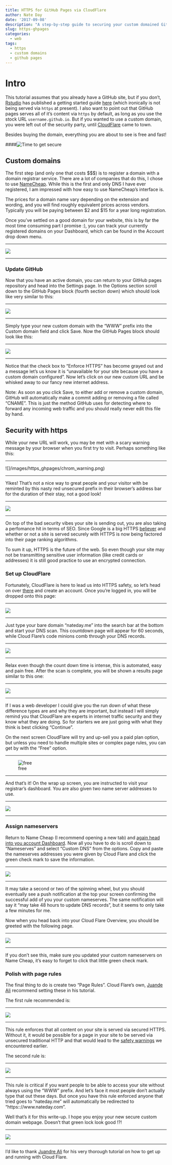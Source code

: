 ```yaml
---
title: HTTPS for GitHub Pages via CloudFlare
author: Nate Day
date: '2017-09-08'
description: "A step-by-step guide to securing your custom domained GitHub page through CloudFlare for free"
slug: https-ghpages
categories:
  - web
tags:
  - https
  - custom domains
  - github pages
---
```


# Intro

This tutorial assumes that you already have a GitHub site, but if you don't, [Rstudio](https://www.rstudio.com/) has published a getting started guide [here](http://rmarkdown.rstudio.com/rmarkdown_websites.html) (which ironically is not being served via `https` at present). I also want to point out that GitHub pages serves all of it's content via `https` by default, as long as you use the stock URL `username.github.io`. But if you wanted to use a custom domain, you were left out of the security party, until [CloudFlare](https://www.cloudflare.com/) came to town.

Besides buying the domain, everything you are about to see is free and fast!

####![Time to get secure](/images/https_ghpages/gloves.gif)

## Custom domains {#anchor}

The first step (and only one that costs \$\$\$) is to register a domain with a domain registrar service. There are a lot of companies that do this, I chose to use [NameCheap](https://www.namecheap.com/). While this is the first and only DNS I have ever registered, I am impressed with how easy to use NameCheap's interface is.

The prices for a domain name vary depending on the extension and wording, and you will find roughly equivalent prices across vendors. Typically you will be paying between \$2 and \$15 for a year long registration. 

Once you've settled on a good domain for your website, this is by far the most time consuming part I promise :), you can track your currently registered domains on your Dashboard, which can be found in the Account drop down menu. 

***

![](/images/https_ghpages/namecheap_dashboard.png) 

***

### Update GitHub

Now that you have an active domain, you can return to your GitHub pages repository and head into the Settings page. In the Options section scroll down to the GitHub Pages block (fourth section down) which should look like very similar to this:

***

![](/images/https_ghpages/github_initial.png)

***

Simply type your new custom domain with the "WWW" prefix into the Custom domain field and click Save. Now the GitHub Pages block should look like this:

***

![](/images/https_ghpages/github_post.png)

***

Notice that the check box to "Enforce HTTPS" has become grayed out and a message let's us know it is "unavailable for your site because you have a custom domain configured". Now let's click on our new custom URL and be whisked away to our fancy new internet address.

Note: As soon as you click Save, to either add or remove a custom domain, GitHub will automatically make a commit adding or removing a file called "CNAME". This is just the method GitHub uses for detecting where to forward any incoming web traffic and you should really never edit this file by hand.

## Security with https {#a2}

While your new URL will work, you may be met with a scary warning message by your browser when you first try to visit. Perhaps something like this:

***

![]/images/https_ghpages/chrom_warning.png)

***

Yikes! That's not a nice way to great people and your visitor with be reminted by this nasty red unsecured prefix in their browser's address bar for the duration of their stay, not a good look!

***

![](/images/https_ghpages/https_red.png)

***

On top of the bad security vibes your site is sending out, you are also taking a perfomance hit in terms of SEO. Since Google is a big HTTPS [believer](https://developers.google.com/web/fundamentals/security/encrypt-in-transit/why-https) and whether or not a site is served securely with HTTPS is now being factored into their page ranking algorithms.

To sum it up, HTTPS is the future of the web. So even though your site may not be transmitting sensitive user information (like credit cards or addresses) it is still good practice to use an encrypted connection.

### Set up CloudFlare

Fortunately, CloudFlare is here to lead us into HTTPS safety, so let's head on over [there](cloudflare.com) and create an account. Once you're logged in, you will be dropped onto this page:

***

![](/images/https_ghpages/cloudflare_init.png)

***

Just type your bare domain "nateday.me" into the search bar at the bottom and start your DNS scan. This countdown page will appear for 60 seconds, while Cloud Flare's code minions comb through your DNS records.

***

![](/images/https_ghpages/cloudflare_auto.png)

***

Relax even though the count down time is intense, this is automated, easy and pain free. After the scan is complete, you will be shown a results page similar to this one:

***

![](/images/https_ghpages/cloudflare_result.png)

***

If I was a web developer I could give you the run down of what these difference types are and why they are important, but instead I will simply remind you that CloudFlare are experts in internet traffic security and they know what they are doing. So for starters we are just going with what they think is best clicking "Continue".

On the next screen CloudFlare will try and up-sell you a paid plan option, but unless you need to handle multiple sites or complex page rules, you can get by with the "Free" option.

***

![free](/images/https_ghpages/cloudflare_free.png)

***

And that's it! On the wrap up screen, you are instructed to visit your registrar's dashboard. You are also given two name server addresses to use.

***

![](/images/https_ghpages/cloudflare_finish.png)

***

### Assign nameservers
Return to Name Cheap (I recommend opening a new tab) and [again head into you account Dashboard](#anchor). Now all you have to do is scroll down to "Nameserves" and select "Custom DNS" from the options. Copy and paste the nameserves addresses you were given by Cloud Flare and click the green check mark to save the information.

***

![](/images/https_ghpages/namecheap_customdns.png)

***

It may take a second or two of the spinning wheel, but you should eventually see a push notification at the top your screen confirming the successful add of you your custom nameserves. The same notification will say it "may take 48 hours to update DNS records", but it seems to only take a few minutes for me.

Now when you head back into your Cloud Flare Overview, you should be greeted with the following page.

***

![](/images/https_ghpages/cloudflare_success.png)

***

If you don't see this, make sure you updated your custom nameservers on Name Cheap, it's easy to forget to click that little green check mark.

### Polish with page rules
The final thing to do is create two "Page Rules". Cloud Flare's own, [Juande Ali](https://blog.cloudflare.com/secure-and-fast-github-pages-with-cloudflare/) recommend setting these in his tutorial.

The first rule recommended is:

***

![](/images/https_ghpages/cloudflare_rule1.png)

***

This rule enforces that all content on your site is served via secured HTTPS. Without it, it would be possible for a page in your site to be served via unsecured traditional HTTP and that would lead to the [safety warnings](#a2) we encountered earlier.

The second rule is:

***

![](/images/https_ghpages/cloudflare_rule2.png)

***

This rule is critical if you want people to be able to access your site without always using the "WWW" prefix. And let's face it most people don't actually type that out these days. But once you have this rule enforced anyone that tried goes to "nateday.me" will automatically be redirected to "https:://www.nateday.com".

Well that's it for this write-up. I hope you enjoy your new secure custom domain webpage. Doesn't that green lock look good !?!

***

![](/images/https_ghpages/green_lock.png)

***

I'd like to thank [Juandre Ali](https://www.linkedin.com/in/junade/?ppe=1) for his very thorough tutorial on how to get up and running with Cloud Flare.

